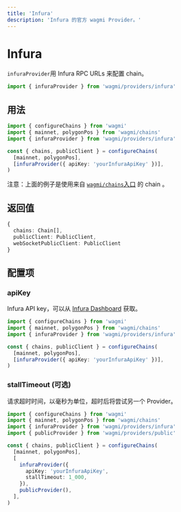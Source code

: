 ```yaml
---
title: 'Infura'
description: 'Infura 的官方 wagmi Provider。'
---
```



# Infura

`infuraProvider`用 Infura RPC URLs 来配置 chain。

```ts
import { infuraProvider } from 'wagmi/providers/infura'
```

## 用法

```ts
import { configureChains } from 'wagmi'
import { mainnet, polygonPos } from 'wagmi/chains'
import { infuraProvider } from 'wagmi/providers/infura'

const { chains, publicClient } = configureChains(
  [mainnet, polygonPos],
  [infuraProvider({ apiKey: 'yourInfuraApiKey' })],
)
```

注意：上面的例子是使用来自 [`wagmi/chains`入口](/react/chains#wagmichains) 的 chain 。

## 返回值

```ts
{
  chains: Chain[],
  publicClient: PublicClient,
  webSocketPublicClient: PublicClient
}
```

## 配置项

### apiKey

Infura API key，可以从 [Infura Dashboard](https://infura.io/login) 获取。

```ts {7}
import { configureChains } from 'wagmi'
import { mainnet, polygonPos } from 'wagmi/chains'
import { infuraProvider } from 'wagmi/providers/infura'

const { chains, publicClient } = configureChains(
  [mainnet, polygonPos],
  [infuraProvider({ apiKey: 'yourInfuraApiKey' })],
)
```

### stallTimeout (可选)

请求超时时间，以毫秒为单位，超时后将尝试另一个 Provider。

```ts {11}
import { configureChains } from 'wagmi'
import { mainnet, polygonPos } from 'wagmi/chains'
import { infuraProvider } from 'wagmi/providers/infura'
import { publicProvider } from 'wagmi/providers/public'

const { chains, publicClient } = configureChains(
  [mainnet, polygonPos],
  [
    infuraProvider({
      apiKey: 'yourInfuraApiKey',
      stallTimeout: 1_000,
    }),
    publicProvider(),
  ],
)
```
